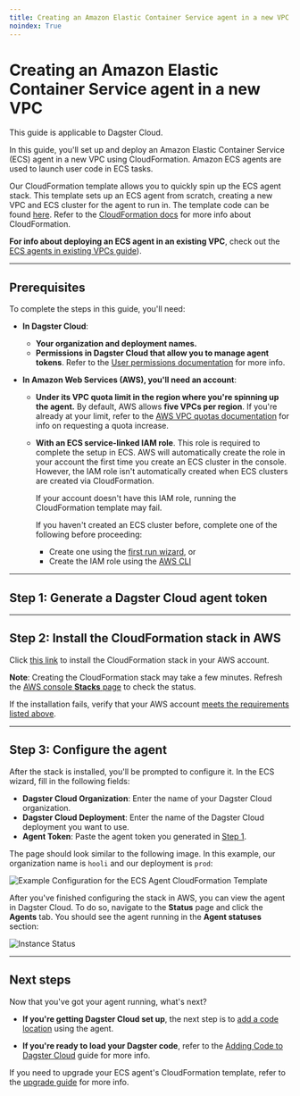 ```yaml
---
title: Creating an Amazon Elastic Container Service agent in a new VPC | Dagster Docs
noindex: True
---
```


# Creating an Amazon Elastic Container Service agent in a new VPC

<Note>This guide is applicable to Dagster Cloud.</Note>

In this guide, you'll set up and deploy an Amazon Elastic Container Service (ECS) agent in a new VPC using CloudFormation. Amazon ECS agents are used to launch user code in ECS tasks.

Our CloudFormation template allows you to quickly spin up the ECS agent stack. This template sets up an ECS agent from scratch, creating a new VPC and ECS cluster for the agent to run in. The template code can be found [here](https://s3.amazonaws.com/dagster.cloud/cloudformation/ecs-agent-vpc.yaml). Refer to the [CloudFormation docs](https://docs.aws.amazon.com/AWSCloudFormation/latest/UserGuide/Welcome.html) for more info about CloudFormation.

**For info about deploying an ECS agent in an existing VPC**, check out the [ECS agents in existing VPCs guide](/dagster-cloud/deployment/agents/amazon-ecs/creating-ecs-agent-existing-vpc)).

---

## Prerequisites

To complete the steps in this guide, you'll need:

- **In Dagster Cloud**:

  - **Your organization and deployment names.**
  - **Permissions in Dagster Cloud that allow you to manage agent tokens**. Refer to the [User permissions documentation](/auth#role-based-access-controls) for more info.

- **In Amazon Web Services (AWS), you'll need an account**:

  - **Under its VPC quota limit in the region where you're spinning up the agent.** By default, AWS allows **five VPCs per region**. If you're already at your limit, refer to the [AWS VPC quotas documentation](https://docs.aws.amazon.com/vpc/latest/userguide/amazon-vpc-limits.html) for info on requesting a quota increase.

  - **With an ECS service-linked IAM role**. This role is required to complete the setup in ECS. AWS will automatically create the role in your account the first time you create an ECS cluster in the console. However, the IAM role isn't automatically created when ECS clusters are created via CloudFormation.

    If your account doesn't have this IAM role, running the CloudFormation template may fail.

    If you haven't created an ECS cluster before, complete one of the following before proceeding:

    - Create one using the [first run wizard](https://console.aws.amazon.com/ecs/home#/firstRun), or
    - Create the IAM role using the [AWS CLI](https://docs.aws.amazon.com/AmazonECS/latest/developerguide/using-service-linked-roles.html#create-service-linked-role)

---

## Step 1: Generate a Dagster Cloud agent token

<!-- <GenerateAgentToken /> -->

---

## Step 2: Install the CloudFormation stack in AWS

Click [this link](https://console.aws.amazon.com/cloudformation/home#/stacks/create/review?templateURL=https://s3.amazonaws.com/dagster.cloud/cloudformation/ecs-agent-vpc.yaml) to install the CloudFormation stack in your AWS account.

**Note**: Creating the CloudFormation stack may take a few minutes. Refresh the [AWS console **Stacks** page](https://console.aws.amazon.com/cloudformation/home#/stacks) to check the status.

If the installation fails, verify that your AWS account [meets the requirements listed above](#prerequisites).

---

## Step 3: Configure the agent

After the stack is installed, you'll be prompted to configure it. In the ECS wizard, fill in the following fields:

- **Dagster Cloud Organization**: Enter the name of your Dagster Cloud organization.
- **Dagster Cloud Deployment**: Enter the name of the Dagster Cloud deployment you want to use.
- **Agent Token**: Paste the agent token you generated in [Step 1](#step-1-generate-a-dagster-cloud-agent-token).

The page should look similar to the following image. In this example, our organization name is `hooli` and our deployment is `prod`:

<Image
alt="Example Configuration for the ECS Agent CloudFormation Template"
src="/images/dagster-cloud/agents/aws-ecs-stack-wizard.png"
width={689}
height={663}
/>

After you've finished configuring the stack in AWS, you can view the agent in Dagster Cloud. To do so, navigate to the **Status** page and click the **Agents** tab. You should see the agent running in the **Agent statuses** section:

<Image
alt="Instance Status"
src="/images/dagster-cloud/agents/dagster-cloud-instance-status.png"
width={1152}
height={320}
/>

---

## Next steps

Now that you've got your agent running, what's next?

- **If you're getting Dagster Cloud set up**, the next step is to [add a code location](/tutorial/adding-code-locations) using the agent.

- **If you're ready to load your Dagster code**, refer to the [Adding Code to Dagster Cloud](/guides/adding-code) guide for more info.

If you need to upgrade your ECS agent's CloudFormation template, refer to the [upgrade guide](/dagster-cloud/deployment/agents/amazon-ecs/upgrading-cloudformation-template) for more info.